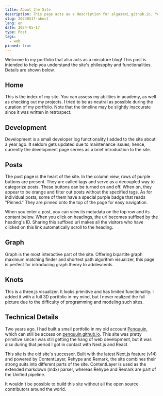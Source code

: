 ```yaml
---
title: About the Site
description: This page acts as a description for algasami.github.io. You can familiarize yourself with this manual.
slug: 20240517-about
lang: en
date: 2024-05-17
type: Post
tags:
  - web
pinned: true
---
```


Welcome to my portfolio that also acts as a miniature blog! This post is intended to help you understand the site's
philosophy and functionalities. Details are shown below.

## Home

This is the index of my site. You can assess my abilities in academy, as well as checking out my projects. I tried to
be as neutral as possible during the curation of my portfolio. Note that the timeline may be slightly inaccurate since
it was written in retrospect.

## Development

Development is a small developer log functionality I added to the site about a year ago. It seldom gets updated due to
maintenance issues; hence, currently the development page serves as a brief introduction to the site.

## Posts

The post page is the heart of the site. In the column view, rows of purple buttons are present. They are called tags
and serve as a decoupled way to categorize posts. These buttons can be turned on and off. When on, they appear to be
orange and filter out posts without the specified tags. As for individual posts, some of them have a special purple badge
that reads "Pinned." They are pinned onto the top of the page for easy navigation.

When you enter a post, you can view its metadata on the top row and its content below. When you click on headings, the
url becomes suffixed by the heading's ID. Sharing this suffixed url makes all the visitors who have clicked on this link
automatically scroll to the heading.

## Graph

Graph is the most interactive part of the site. Offering bipartite graph maximum matching finder and shortest path
algorithm visualizer, this page is perfect for introducing graph theory to adolescents.

## Knots

This is a three.js visualizer. It looks primitive and has limited functionality. I added it with a full 3D portfolio
in my mind, but I never realized the full picture due to the difficulty of programming and modeling such sites.

## Technical Details

Two years ago, I had built a small portfolio in my old account [Penquuin](https://github.com/penquuin), which
can still be access on [penquuin.github.io](https://penquuin.github.io). This site was pretty primitive since I was still
getting the hang of web development, but it was also during that period I got in contact with Next.js and React.

This site is the old site's successor. Built with the latest Next.js feature (v14) and powered by ContentLayer, Rehype
and Remark, the site combines their strong suits into different parts of the site. ContentLayer is used as the extended
markdown (mdx) parser, whereas Rehype and Remark are part of the Unified pipeline.

It wouldn't be possible to build this site without all the open source contributors around the world.
